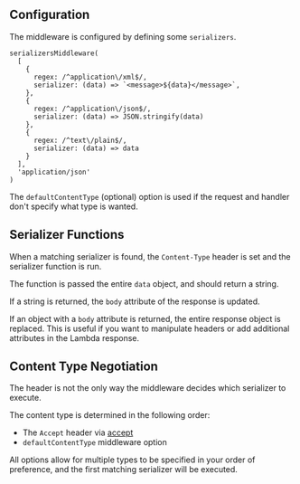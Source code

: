 ## Configuration

The middleware is configured by defining some `serializers`.

```
serializersMiddleware(
  [
    {
      regex: /^application\/xml$/,
      serializer: (data) => `<message>${data}</message>`,
    },
    {
      regex: /^application\/json$/,
      serializer: (data) => JSON.stringify(data)
    },
    {
      regex: /^text\/plain$/,
      serializer: (data) => data
    }
  ],
  'application/json'
)
```

The `defaultContentType` (optional) option is used if the request and handler don't specify what type is wanted.

## Serializer Functions

When a matching serializer is found, the `Content-Type` header is set and the serializer function is run.

The function is passed the entire `data` object, and should return a string.

If a string is returned, the `body` attribute of the response is updated.

If an object with a `body` attribute is returned, the entire response object is replaced. This is useful if you want to manipulate headers or add additional attributes in the Lambda response.

## Content Type Negotiation

The header is not the only way the middleware decides which serializer to execute.

The content type is determined in the following order:

- The `Accept` header via [accept](https://www.npmjs.com/package/accept)
- `defaultContentType` middleware option

All options allow for multiple types to be specified in your order of preference, and the first matching serializer will be executed.
